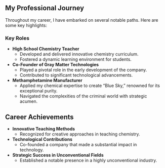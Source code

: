## My Professional Journey

Throughout my career, I have embarked on several notable paths. Here are some key highlights:

### Key Roles

-   **High School Chemistry Teacher**
    -   Developed and delivered innovative chemistry curriculum.
    -   Fostered a dynamic learning environment for students.
-   **Co-Founder of Gray Matter Technologies**
    -   Played a pivotal role in the early development of the company.
    -   Contributed to significant technological advancements.
-   **Methamphetamine Manufacturer**
    -   Applied my chemical expertise to create "Blue Sky," renowned for its exceptional purity.
    -   Navigated the complexities of the criminal world with strategic acumen.

## Career Achievements

-   **Innovative Teaching Methods**
    -   Recognized for creative approaches in teaching chemistry.
-   **Technological Contributions**
    -   Co-founded a company that made a substantial impact in technology.
-   **Strategic Success in Unconventional Fields**
    -   Established a notable presence in a highly unconventional industry.
